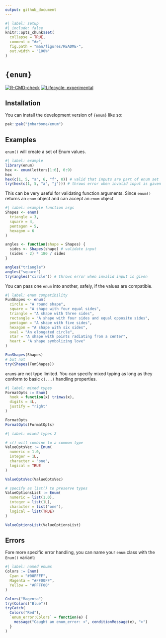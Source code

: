 ```yaml
---
output: github_document
---
```


<!-- README.md is generated from README.Rmd. Please edit that file -->

```r
#| label: setup
#| include: false
knitr::opts_chunk$set(
  collapse = TRUE,
  comment = "#>",
  fig.path = "man/figures/README-",
  out.width = "100%"
)
```

# `{enum}`

<!-- badges: start -->
[![R-CMD-check](https://github.com/jmbarbone/enum/actions/workflows/R-CMD-check.yaml/badge.svg)](https://github.com/jmbarbone/enum/actions/workflows/R-CMD-check.yaml)
[![Lifecycle: experimental](https://img.shields.io/badge/lifecycle-experimental-orange.svg)](https://lifecycle.r-lib.org/articles/stages.html#experimental)
<!-- badges: end -->

## Installation

You can install the development version of `{enum}` like so:

``` r
pak::pak("jmbarbone/enum")
```

## Examples

`enum()` will create a set of Enum values.

```r
#| label: example
library(enum)
hex <- enum(letters[1:6], 0:9)
hex
hex(c(1, 5, "a", 6, "f", 0)) # valid that inputs are part of enum set
try(hex(c(1, 5, "a", "j"))) # throws error when invalid input is given
```

This can be very useful for validating function arguments.
Since `enum()` returns an `enum` object and can accept an `enum` object

```r
#| label: example function args
Shapes <- enum(
  triangle = 3, 
  square = 4, 
  pentagon = 5, 
  hexagon = 6
)

angles <- function(shape = Shapes) {
  sides <- Shapes(shape) # validate input
  (sides - 2) * 180 / sides
}

angles("triangle")
angles("square")
try(angles("circle")) # throws error when invalid input is given
```

You can pass one `enum` into another, safely, if the values are compatible.

```r
#| label: enum compatibility
FunShapes <- enum(
  circle = "A round shape",
  square = "A shape with four equal sides",
  triangle = "A shape with three sides",
  rectangle = "A shape with four sides and equal opposite sides",
  pentagon = "A shape with five sides",
  hexagon = "A shape with six sides",
  oval = "An elongated circle",
  star = "A shape with points radiating from a center",
  heart = "A shape symbolizing love"
)

FunShapes(Shapes)
# but not
try(Shapes(FunShapes))
```

`enum`s are not type limited.
You can specify mixed typing as long as they conform to basic `c(...)` handling properties.

```r
#| label: mixed types
FormatOpts := Enum(
  hook = function(x) trimws(x),
  digits = 4L,
  justify = "right"
)

FormatOpts
FormatOpts(FormatOpts)
```


```r
#| label: mixed types 2

# c() will combine to a common type
ValueOptsVec := Enum(
  numeric = 1.0,
  integer = 1L,
  character = "one",
  logical = TRUE
)

ValueOptsVec(ValueOptsVec)

# specify as list() to preserve types
ValueOptionsList := Enum(
  numeric = list(1.0),
  integer = list(1L),
  character = list("one"),
  logical = list(TRUE)
)

ValueOptionsList(ValueOptionsList)
```

## Errors

Fore more specific error handling, you can name your `enum` class with the `Enum()` variant:

```r
#| label: named enums
Colors := Enum(
  Cyan = "#00FFFF",
  Magenta = "#FF00FF",
  Yellow = "#FFFF00"
)

Colors("Magenta")
try(Colors("Blue"))
tryCatch(
  Colors("Red"),
  `enum_error:Colors` = function(e) {
    message("Caught an enum_error: <", conditionMessage(e), ">")
  }
)
```
